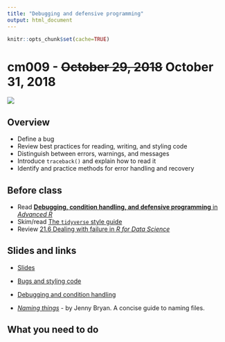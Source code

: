 ```yaml
---
title: "Debugging and defensive programming"
output: html_document
---
```


```r
knitr::opts_chunk$set(cache=TRUE)
```

# cm009 - ~~October 29, 2018~~ October 31, 2018

![](images/great-pumpkin.jpg)

## Overview

* Define a bug
* Review best practices for reading, writing, and styling code
* Distinguish between errors, warnings, and messages
* Introduce `traceback()` and explain how to read it
* Identify and practice methods for error handling and recovery

## Before class

* Read [**Debugging, condition handling, and defensive programming** in *Advanced R*](http://adv-r.had.co.nz/Exceptions-Debugging.html)
* Skim/read [The `tidyverse` style guide](http://style.tidyverse.org/)
* Review [21.6 Dealing with failure in *R for Data Science*](http://r4ds.had.co.nz/iteration.html#dealing-with-failure)

## Slides and links

* [Slides](extras/cm009_slides.html)
* [Bugs and styling code](program_style.html)
* [Debugging and condition handling](program_condition_handle.html)

* [*Naming things*](http://www2.stat.duke.edu/~rcs46/lectures_2015/01-markdown-git/slides/naming-slides/naming-slides.pdf) - by Jenny Bryan. A concise guide to naming files.

## What you need to do
